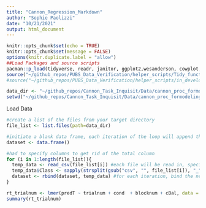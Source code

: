 ```yaml
---
title: "Cannon_Regression_Markdown"
author: "Sophie Paolizzi"
date: "10/21/2021"
output: html_document
---
```


```r
knitr::opts_chunk$set(echo = TRUE)
knitr::opts_chunk$set(message = FALSE)
options(knitr.duplicate.label = "allow")
##Load Packages and source scripts
pacman::p_load(tidyverse, readr, janitor, ggplot2,wesanderson, cowplot, flextable, plotly, emmeans, lme4, qualtRics)
source("~/github_repos/PUBS_Data_Verification/helper_scripts/Tidy_functions_PUBS.R")
#source("~/github_repos/PUBS_Data_Verification/helper_scripts/in_development/modelingformat_functions_PUBS.R")

data_dir <- "~/github_repos/Cannon_Task_Inquisit/Data/cannon_proc_formodeling/untransformed/"
setwd("~/github_repos/Cannon_Task_Inquisit/Data/cannon_proc_formodeling/untransformed/")


```

Load Data
```r
#create a list of the files from your target directory
file_list <- list.files(path=data_dir)

#initiate a blank data frame, each iteration of the loop will append the data from the given file to this variable
dataset <- data.frame()

#had to specify columns to get rid of the total column
for (i in 1:length(file_list)){
  temp_data <- read_csv(file_list[i]) #each file will be read in, specify which columns you need read in to avoid any errors
  temp_data$Class <- sapply(strsplit(gsub("csv", "", file_list[i]), "_"), function(x){x[2]}) #clean the data as needed, in this case I am creating a new column that indicates which file each row of data came from
  dataset <- rbind(dataset, temp_data) #for each iteration, bind the new data to the building dataset
}
```



```r

rt_trialnum <- lmer(predT ~ trialnum + cond  + blocknum + cBal, data = pilot)
summary(rt_trialnum)

```




```r



```





